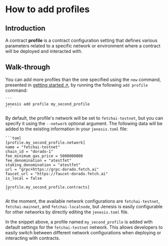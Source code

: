 # How to add profiles

## Introduction

A contract **profile** is a contract configuration setting that defines various parameters related to a specific network or environment where a contract will be deployed and interacted with.

## Walk-through

You can add more profiles than the one specified using the `new` command, presented in [getting started ↗️](/guides/fetch-network/jenesis/getting-started), by running the following `add profile` command:

    ```
    jenesis add profile my_second_profile
    ```

By default, the profile's network will be set to `fetchai-testnet`, but you can specify it using the `--network` optional argument. The following data will be added to the existing information in your `jenesis.toml` file:

    ```toml
    [profile.my_second_profile.network]
    name = "fetchai-testnet"
    chain_id = "dorado-1"
    fee_minimum_gas_price = 5000000000
    fee_denomination = "atestfet"
    staking_denomination = "atestfet"
    url = "grpc+https://grpc-dorado.fetch.ai"
    faucet_url = "https://faucet-dorado.fetch.ai"
    is_local = false

    [profile.my_second_profile.contracts]
    ```

At the moment, the available network configurations are `fetchai-testnet`, `fetchai-mainnet`, and `fetchai-localnode`, but Jenesis is easily configurable for other networks by directly editing the `jenesis.toml` file.

In the snippet above, a profile named `my_second_profile` is added with default settings for the `fetchai-testnet` network. This allows developers to easily switch between different network configurations when deploying or interacting with contracts.
